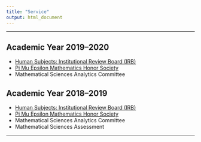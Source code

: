 ```yaml
---
title: "Service"
output: html_document
---
```


<hr>

## Academic Year 2019--2020

* [Human Subjects: Institutional Review Board (IRB)](https://researchprotections.appstate.edu/human-subjects)
* [Pi Mu Epsilon Mathematics Honor Society](http://www.cs.appstate.edu/~sjg/PiMuEpsilon/)
* Mathematical Sciences Analytics Committee

## Academic Year 2018--2019

* [Human Subjects: Institutional Review Board (IRB)](https://researchprotections.appstate.edu/human-subjects)
* [Pi Mu Epsilon Mathematics Honor Society](http://www.cs.appstate.edu/~sjg/PiMuEpsilon/)
* Mathematical Sciences Analytics Committee
* Mathematical Sciences Assessment

<hr>